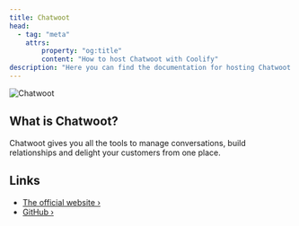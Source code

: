 ```yaml
---
title: Chatwoot
head:
  - tag: "meta"
    attrs:
        property: "og:title"
        content: "How to host Chatwoot with Coolify"
description: "Here you can find the documentation for hosting Chatwoot with Coolify."
---
```



<Badge text="One-click setup." variant="note" size="large" />

![Chatwoot](https://user-images.githubusercontent.com/2246121/282256632-87f6a01b-6467-4e0e-8a93-7bbf66d03a17.png#gh-dark-mode-only)

## What is Chatwoot?

Chatwoot gives you all the tools to manage conversations, build relationships and delight your customers from one place.

## Links

- [The official website ›](https://www.chatwoot.com?utm_source=coolify.io)
- [GitHub ›](https://github.com/chatwoot/chatwoot?utm_source=coolify.io)
